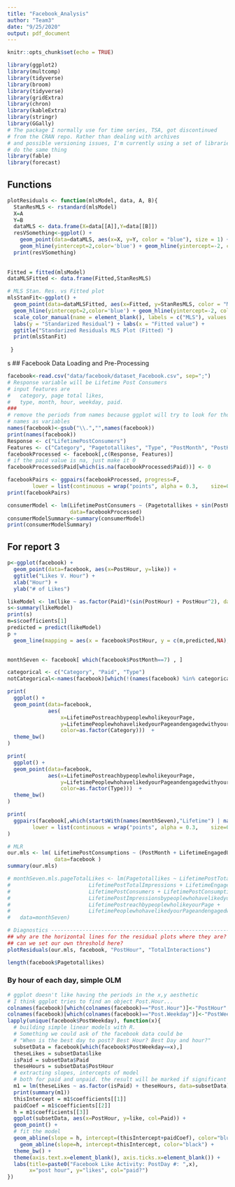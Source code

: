 ```yaml
---
title: "Facebook_Analysis"
author: "Team3"
date: "9/25/2020"
output: pdf_document
---
```


```r
knitr::opts_chunk$set(echo = TRUE)
```


```r
library(ggplot2)
library(multcomp)
library(tidyverse)
library(broom)
library(tidyverse)
library(gridExtra)
library(chron)
library(kableExtra)
library(stringr)
library(GGally)
# The package I normally use for time series, TSA, got discontinued
# from the CRAN repo. Rather than dealing with archives
# and possible versioning issues, I'm currently using a set of libraries that
# do the same thing
library(fable)
library(forecast)
```

## Functions
```r
plotResiduals <- function(mlsModel, data, A, B){
  StanResMLS <- rstandard(mlsModel)
  X=A
  Y=B
  dataMLS <- data.frame(X=data[[A]],Y=data[[B]])
  resVSomething<-ggplot() + 
    geom_point(data=dataMLS, aes(x=X, y=Y, color = "blue"), size = 1) +
    geom_hline(yintercept=2,color='blue') + geom_hline(yintercept=-2, color='blue') + labs(y = "Standarized Residual") + ggtitle("Standarized Residuals MLS Plot")
  print(resVSomething)
  
  
Fitted = fitted(mlsModel)
dataMLSFitted <- data.frame(Fitted,StanResMLS)

# MLS Stan. Res. vs Fitted plot 
mlsStanFit<-ggplot() +
  geom_point(data=dataMLSFitted, aes(x=Fitted, y=StanResMLS, color = "MLS"), size = 1) +
  geom_hline(yintercept=2,color='blue') + geom_hline(yintercept=-2, color='blue') +
  scale_color_manual(name = element_blank(), labels = c("MLS"), values = c("blue")) +
  labs(y = "Standarized Residual") + labs(x = "Fitted value") + 
  ggtitle("Standarized Residuals MLS Plot (Fitted) ")
  print(mlsStanFit)
  
 }
```
s
## Facebook Data Loading and Pre-Processing

```r
facebook<-read.csv("data/facebook/dataset_Facebook.csv", sep=";")
# Response variable will be Lifetime Post Consumers
# input features are 
#   category, page total likes,
#   type, month, hour, weekday, paid. 
###
# remove the periods from names because ggplot will try to look for those
# names as variables
names(facebook)<-gsub("\\.","",names(facebook))
print(names(facebook))
Response <- c("LifetimePostConsumers")
Features <- c("Category", "Pagetotallikes", "Type", "PostMonth", "PostHour", "PostWeekday", "Paid")
facebookProcessed <- facebook[,c(Response, Features)]
# if the paid value is na, just make it 0
facebookProcessed$Paid[which(is.na(facebookProcessed$Paid))] <- 0
```

```r
facebookPairs <- ggpairs(facebookProcessed, progress=F,
        lower = list(continuous = wrap("points", alpha = 0.3,    size=0.1)))
print(facebookPairs)
```

```r
consumerModel <- lm(LifetimePostConsumers ~ (Pagetotallikes + sin(PostHour)) , 
                    data=facebookProcessed)
consumerModelSummary<-summary(consumerModel)
print(consumerModelSummary)
```



## For report 3

```r
p<-ggplot(facebook) + 
  geom_point(data=facebook, aes(x=PostHour, y=like)) +
  ggtitle("Likes V. Hour") +
  xlab("Hour") +
  ylab("# of Likes")

likeModel <- lm(like ~ as.factor(Paid)*(sin(PostHour) + PostHour^2), data=facebook)
s<-summary(likeModel)
print(s)
m=s$coefficients[1]
predicted = predict(likeModel)
p + 
  geom_line(mapping = aes(x = facebook$PostHour, y = c(m,predicted,NA), color = "red"))
  
```

```r
monthSeven <- facebook[ which(facebook$PostMonth==7) , ]

categorical <- c("Category", "Paid", "Type")
notCategorical<-names(facebook)[which(!(names(facebook) %in% categorical))]
```

```r
print(
  ggplot() + 
  geom_point(data=facebook, 
             aes(
                 x=LifetimePostreachbypeoplewholikeyourPage, 
                 y=LifetimePeoplewhohavelikedyourPageandengagedwithyourpost,
                 color=as.factor(Category)))  +
  theme_bw()
)
```



```r
print(
  ggplot() + 
  geom_point(data=facebook, 
             aes(x=LifetimePostreachbypeoplewholikeyourPage, 
                 y=LifetimePeoplewhohavelikedyourPageandengagedwithyourpost,
                 color=as.factor(Type)))  +
  theme_bw()
)
```


```r
print(
  ggpairs(facebook[,which(startsWith(names(monthSeven),"Lifetime") | names(monthSeven)=="Pagetotallikes" | names(monthSeven)=="PostMonth")], progress=F,
        lower = list(continuous = wrap("points", alpha = 0.3,    size=0.1)))
)
```



```r
# MLR
our.mls <- lm( LifetimePostConsumptions ~ (PostMonth + LifetimeEngagedUsers + LifetimePostreachbypeoplewholikeyourPage),
               data=facebook )
summary(our.mls)

# monthSeven.mls.pageTotalLikes <- lm(Pagetotallikes ~ LifetimePostTotalReach + 
#                         LifetimePostTotalImpressions + LifetimeEngagedUsers + 
#                         LifetimePostConsumers + LifetimePostConsumptions + 
#                         LifetimePostImpressionsbypeoplewhohavelikedyourPage + 
#                         LifetimePostreachbypeoplewholikeyourPage + 
#                         LifetimePeoplewhohavelikedyourPageandengagedwithyourpost,
#   data=monthSeven)


```


```r
# Diagnostics -------------------------------------------------------------------------------------
## why are the horizontal lines for the residual plots where they are?
## can we set our own threshold here?
plotResiduals(our.mls, facebook, "PostHour", "TotalInteractions")
```

```r
length(facebook$Pagetotallikes)
```





### By hour of each day, simple OLM
```r
# ggplot doesn't like having the periods in the x,y aesthetic
# I think ggplot tries to find an object Post.Hour...
colnames(facebook)[which(colnames(facebook)=="Post.Hour")]<-"PostHour"
colnames(facebook)[which(colnames(facebook)=="Post.Weekday")]<-"PostWeekday"
lapply(unique(facebook$PostWeekday), function(x){
  # building simple linear models with R.
  # Something we could ask of the facebook data could be
  # "When is the best day to post? Best Hour? Best Day and hour?"
  subsetData = facebook[which(facebook$PostWeekday==x),]
  theseLikes = subsetData$like
  isPaid = subsetData$Paid
  theseHours = subsetData$PostHour
  # extracting slopes, intercepts of model
  # both for paid and unpaid. the result will be marked if significant
  m1 = lm(theseLikes ~ as.factor(isPaid) + theseHours, data=subsetData)
  print(summary(m1))
  thisIntercept = m1$coefficients[[1]]
  paidCoef = m1$coefficients[[2]]
  h = m1$coefficients[[3]]
  ggplot(subsetData, aes(x=PostHour, y=like, col=Paid)) +
  geom_point() +
  # fit the model
  geom_abline(slope = h, intercept=(thisIntercept+paidCoef), color="blue") +
    geom_abline(slope=h, intercept=thisIntercept, color="black") +
  theme_bw() +
  theme(axis.text.x=element_blank(), axis.ticks.x=element_blank()) +
  labs(title=paste0("Facebook Like Activity: PostDay #: ",x), 
       x="post hour", y="likes", col="paid?")
})
```



